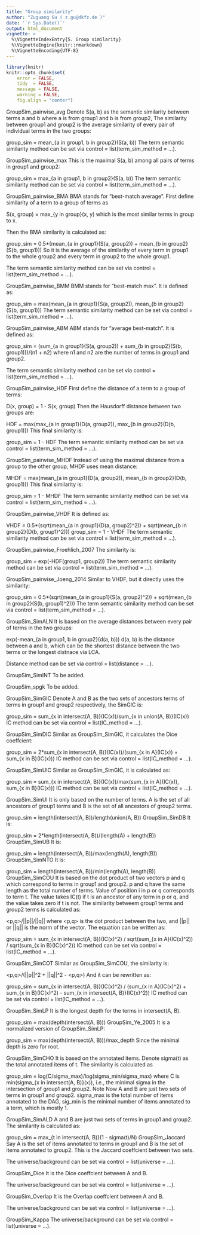 ```yaml
---
title: "Group similarity"
author: "Zuguang Gu ( z.gu@dkfz.de )"
date: '`r Sys.Date()`'
output: html_document
vignette: >
  %\VignetteIndexEntry{5. Group similarity}
  %\VignetteEngine{knitr::rmarkdown}
  %\VignetteEncoding{UTF-8}
---
```


```r
library(knitr)
knitr::opts_chunk$set(
    error = FALSE,
    tidy  = FALSE,
    message = FALSE,
    warning = FALSE,
    fig.align = "center")
```


GroupSim_pairwise_avg
Denote S(a, b) as the semantic similarity between terms a and b where a is from group1 and b is from group2, The similarity between group1 and group2 is the average similarity of every pair of individual terms in the two groups:

group_sim = mean_{a in group1, b in group2}(S(a, b))
The term semantic similarity method can be set via control = list(term_sim_method = ...).

GroupSim_pairwise_max
This is the maximal S(a, b) among all pairs of terms in group1 and group2:

group_sim = max_{a in group1, b in group2}(S(a, b))
The term semantic similarity method can be set via control = list(term_sim_method = ...).

GroupSim_pairwise_BMA
BMA stands for "best-match average". First define similarity of a term to a group of terms as

S(x, group) = max_{y in group}(x, y)
which is the most similar terms in group to x.

Then the BMA similarity is calculated as:

group_sim = 0.5*(mean_{a in group1}(S(a, group2)) + mean_{b in group2}(S(b, group1)))
So it is the average of the similarity of every term in group1 to the whole group2 and every term in group2 to the whole group1.

The term semantic similarity method can be set via control = list(term_sim_method = ...).

GroupSim_pairwise_BMM
BMM stands for "best-match max". It is defined as:

group_sim = max(mean_{a in group1}(S(a, group2)), mean_{b in group2}(S(b, group1)))
The term semantic similarity method can be set via control = list(term_sim_method = ...).

GroupSim_pairwise_ABM
ABM stands for "average best-match". It is defined as:

group_sim = (sum_{a in group1}(S(a, group2)) + sum_{b in group2}(S(b, group1)))/(n1 + n2)
where n1 and n2 are the number of terms in group1 and group2.

The term semantic similarity method can be set via control = list(term_sim_method = ...).

GroupSim_pairwise_HDF
First define the distance of a term to a group of terms:

D(x, group) = 1 - S(x, group)
Then the Hausdorff distance between two groups are:

HDF = max(max_{a in group1}(D(a, group2)), max_{b in group2}(D(b, group1)))
This final similarity is:

group_sim = 1 - HDF
The term semantic similarity method can be set via control = list(term_sim_method = ...).

GroupSim_pairwise_MHDF
Instead of using the maximal distance from a group to the other group, MHDF uses mean distance:

MHDF = max(mean_{a in group1}(D(a, group2)), mean_{b in group2}(D(b, group1)))
This final similarity is:

group_sim = 1 - MHDF
The term semantic similarity method can be set via control = list(term_sim_method = ...).

GroupSim_pairwise_VHDF
It is defined as:

VHDF = 0.5*(sqrt(mean_{a in group1}(D(a, group2)^2)) + sqrt(mean_{b in group2}(D(b, group1)^2)))
group_sim = 1 - VHDF
The term semantic similarity method can be set via control = list(term_sim_method = ...).

GroupSim_pairwise_Froehlich_2007
The similarity is:

group_sim = exp(-HDF(group1, group2))
The term semantic similarity method can be set via control = list(term_sim_method = ...).

GroupSim_pairwise_Joeng_2014
Similar to VHDF, but it directly uses the similarity:

group_sim = 0.5*(sqrt(mean_{a in group1}(S(a, group2)^2)) + sqrt(mean_{b in group2}(S(b, group1)^2)))
The term semantic similarity method can be set via control = list(term_sim_method = ...).

GroupSim_SimALN
It is based on the average distances between every pair of terms in the two groups:

exp(-mean_{a in group1, b in group2}(d(a, b)))
d(a, b) is the distance between a and b, which can be the shortest distance between the two terms or the longest distnace via LCA.

Distance method can be set via control = list(distance = ...).

GroupSim_SimINT
To be added.

GroupSim_spgk
To be added.

GroupSim_SimGIC
Denote A and B as the two sets of ancestors terms of terms in group1 and group2 respectively, the SimGIC is:

group_sim = sum_{x in intersect(A, B)}(IC(x))/sum_{x in union(A, B)}(IC(x))
IC method can be set via control = list(IC_method = ...).

GroupSim_SimDIC
Similar as GroupSim_SimGIC, it calculates the Dice coeffcient:

group_sim = 2*sum_{x in intersect(A, B)}(IC(x))/(sum_{x in A}(IC(x)) + sum_{x in B}(IC(x)))
IC method can be set via control = list(IC_method = ...).

GroupSim_SimUIC
Similar as GroupSim_SimGIC, it is calculated as:

group_sim = sum_{x in intersect(A, B)}(IC(x))/max(sum_{x in A}(IC(x)), sum_{x in B}(IC(x)))
IC method can be set via control = list(IC_method = ...).

GroupSim_SimUI
It is only based on the number of terms. A is the set of all ancestors of group1 terms and B is the set of all ancestors of group2 terms.

group_sim = length(intersect(A, B))/length(union(A, B))
GroupSim_SimDB
It is:

group_sim = 2*length(intersect(A, B))/(length(A) + length(B))
GroupSim_SimUB
It is:

group_sim = length(intersect(A, B))/max(length(A), length(B))
GroupSim_SimNTO
It is:

group_sim = length(intersect(A, B))/min(length(A), length(B))
GroupSim_SimCOU
It is based on the dot product of two vectors p and q which correspond to terms in group1 and group2. p and q have the same length as the total number of terms. Value of position i in p or q corresponds to term t. The value takes IC(t) if t is an ancestor of any term in p or q, and the value takes zero if t is not. The similarity betweem group1 terms and group2 terms is calculated as:

<p,q>/||p||/||q||
where ⁠<p,q>⁠ is the dot product between the two, and ⁠||p||⁠ or ⁠||q||⁠ is the norm of the vector. The equation can be written as:

group_sim = sum_{x in intersect(A, B)}(IC(x)^2) / 
              sqrt(sum_{x in A}(IC(x)^2)) / 
              sqrt(sum_{x in B}(IC(x)^2))
IC method can be set via control = list(IC_method = ...).

GroupSim_SimCOT
Similar as GroupSim_SimCOU, the similarity is:

<p,q>/(||p||^2 + ||q||^2 - <p,q>)
And it can be rewritten as:

group_sim = sum_{x in intersect(A, B)}(IC(x)^2) /
    (sum_{x in A}(IC(x)^2) + sum_{x in B}(IC(x)^2) - sum_{x in intersect(A, B)}(IC(x)^2))
IC method can be set via control = list(IC_method = ...).

GroupSim_SimLP
It is the longest depth for the terms in intersect(A, B).

group_sim = max(depth(intersect(A, B)))
GroupSim_Ye_2005
It is a normalized version of GroupSim_SimLP:

group_sim = max(depth(intersect(A, B)))/max_depth
Since the minimal depth is zero for root.

GroupSim_SimCHO
It is based on the annotated items. Denote sigma(t) as the total annotated items of t. The similarity is calculated as

group_sim = log(C/sigma_max)/log(sigma_min/sigma_max)
where C is ⁠min(sigma_{x in intersect(A, B)}(x))⁠, i.e., the minimal sigma in the intersection of group1 and group2. Note Now A and B are just two sets of terms in group1 and group2. sigma_max is the total number of items annotated to the DAG, sig_min is the minimal number of items annotated to a term, which is mostly 1.

GroupSim_SimALD
A and B are just two sets of terms in group1 and group2. The similarity is calculated as:

group_sim = max_{t in intersect(A, B)}(1 - sigma(t)/N)
GroupSim_Jaccard
Say A is the set of items annotated to terms in group1 and B is the set of items annotated to group2. This is the Jaccard coeffcient between two sets.

The universe/background can be set via control = list(universe = ...).

GroupSim_Dice
It is the Dice coeffcient between A and B.

The universe/background can be set via control = list(universe = ...).

GroupSim_Overlap
It is the Overlap coeffcient between A and B.

The universe/background can be set via control = list(universe = ...).

GroupSim_Kappa
The universe/background can be set via control = list(universe = ...).